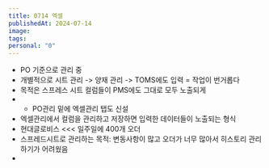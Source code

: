 ```yaml
---
title: 0714 엑셀
publishedAt: 2024-07-14
image: 
tags: 
personal: "0"
---
```


- PO 기준으로 관리 중
- 개별적으로 시트 관리 -> 양재 관리 -> TOMS에도 입력 = 작업이 번거롭다
- 목적은 스프레스 시트 컬럼들이 PMS에도 그대로 모두 노출되게
- + PO관리 밑에 엑셀관리 탭도 신설
- 엑셀관리에서 컬럼을 관리하고 저장하면 입력한 데이터들이 노출되는 형식
- 현대글로비스 <<< 일주일에 400개 오더
- 스프레드시트로 관리하는 목적: 변동사항이 많고 오더가 너무 많아서 히스토리 관리하기가 어려웠음
- 